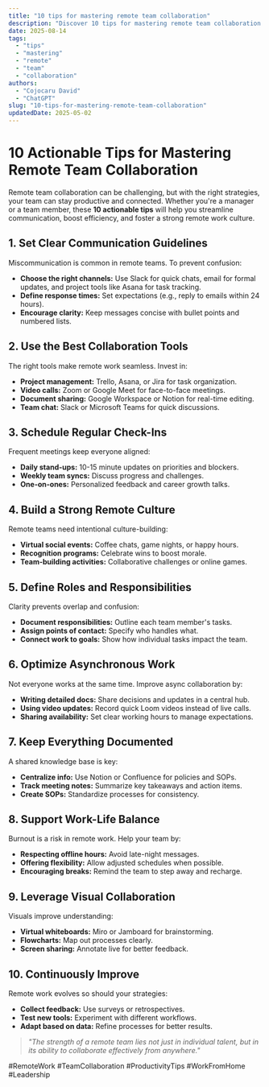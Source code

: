 ```yaml
---
title: "10 tips for mastering remote team collaboration"
description: "Discover 10 tips for mastering remote team collaboration with this in-depth guide, providing actionable insights and practical tips to boost your knowledge and results."
date: 2025-08-14
tags:
  - "tips"
  - "mastering"
  - "remote"
  - "team"
  - "collaboration"
authors:
  - "Cojocaru David"
  - "ChatGPT"
slug: "10-tips-for-mastering-remote-team-collaboration"
updatedDate: 2025-05-02
---
```


# 10 Actionable Tips for Mastering Remote Team Collaboration  

Remote team collaboration can be challenging, but with the right strategies, your team can stay productive and connected. Whether you're a manager or a team member, these **10 actionable tips** will help you streamline communication, boost efficiency, and foster a strong remote work culture.  

## 1. Set Clear Communication Guidelines  

Miscommunication is common in remote teams. To prevent confusion:  

- **Choose the right channels:** Use Slack for quick chats, email for formal updates, and project tools like Asana for task tracking.  
- **Define response times:** Set expectations (e.g., reply to emails within 24 hours).  
- **Encourage clarity:** Keep messages concise with bullet points and numbered lists.  

## 2. Use the Best Collaboration Tools  

The right tools make remote work seamless. Invest in:  

- **Project management:** Trello, Asana, or Jira for task organization.  
- **Video calls:** Zoom or Google Meet for face-to-face meetings.  
- **Document sharing:** Google Workspace or Notion for real-time editing.  
- **Team chat:** Slack or Microsoft Teams for quick discussions.  

## 3. Schedule Regular Check-Ins  

Frequent meetings keep everyone aligned:  

- **Daily stand-ups:** 10-15 minute updates on priorities and blockers.  
- **Weekly team syncs:** Discuss progress and challenges.  
- **One-on-ones:** Personalized feedback and career growth talks.  

## 4. Build a Strong Remote Culture  

Remote teams need intentional culture-building:  

- **Virtual social events:** Coffee chats, game nights, or happy hours.  
- **Recognition programs:** Celebrate wins to boost morale.  
- **Team-building activities:** Collaborative challenges or online games.  

## 5. Define Roles and Responsibilities  

Clarity prevents overlap and confusion:  

- **Document responsibilities:** Outline each team member's tasks.  
- **Assign points of contact:** Specify who handles what.  
- **Connect work to goals:** Show how individual tasks impact the team.  

## 6. Optimize Asynchronous Work  

Not everyone works at the same time. Improve async collaboration by:  

- **Writing detailed docs:** Share decisions and updates in a central hub.  
- **Using video updates:** Record quick Loom videos instead of live calls.  
- **Sharing availability:** Set clear working hours to manage expectations.  

## 7. Keep Everything Documented  

A shared knowledge base is key:  

- **Centralize info:** Use Notion or Confluence for policies and SOPs.  
- **Track meeting notes:** Summarize key takeaways and action items.  
- **Create SOPs:** Standardize processes for consistency.  

## 8. Support Work-Life Balance  

Burnout is a risk in remote work. Help your team by:  

- **Respecting offline hours:** Avoid late-night messages.  
- **Offering flexibility:** Allow adjusted schedules when possible.  
- **Encouraging breaks:** Remind the team to step away and recharge.  

## 9. Leverage Visual Collaboration  

Visuals improve understanding:  

- **Virtual whiteboards:** Miro or Jamboard for brainstorming.  
- **Flowcharts:** Map out processes clearly.  
- **Screen sharing:** Annotate live for better feedback.  

## 10. Continuously Improve  

Remote work evolves so should your strategies:  

- **Collect feedback:** Use surveys or retrospectives.  
- **Test new tools:** Experiment with different workflows.  
- **Adapt based on data:** Refine processes for better results.  

> _"The strength of a remote team lies not just in individual talent, but in its ability to collaborate effectively from anywhere."_  

#RemoteWork #TeamCollaboration #ProductivityTips #WorkFromHome #Leadership